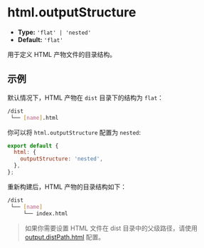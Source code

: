 # html.outputStructure

- **Type:** `'flat' | 'nested'`
- **Default:** `'flat'`

用于定义 HTML 产物文件的目录结构。

## 示例

默认情况下，HTML 产物在 `dist` 目录下的结构为 `flat`：

```bash
/dist
 └── [name].html
```

你可以将 `html.outputStructure` 配置为 `nested`:

```js
export default {
  html: {
    outputStructure: 'nested',
  },
};
```

重新构建后，HTML 产物的目录结构如下：

```bash
/dist
 └── [name]
     └── index.html
```

> 如果你需要设置 HTML 文件在 dist 目录中的父级路径，请使用 [output.distPath.html](/config/output/dist-path) 配置。
